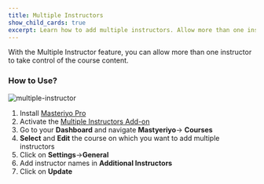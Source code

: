 ```yaml
---
title: Multiple Instructors
show_child_cards: true
excerpt: Learn how to add multiple instructors. Allow more than one instructor to take control of the course content.
---
```


With the Multiple Instructor feature, you can allow more than one instructor to take control of the course content.

### How to Use?

![multiple-instructor](https://user-images.githubusercontent.com/24367265/189648343-b7046b89-6d86-4ff8-ab1c-6daeacf9a2eb.png)

1. Install [Masteriyo Pro](https://docs.masteriyo.com/getting-started/installation#installing-masteriyo-lms-pro-version)
2. Activate the [Multiple Instructors Add-on](https://docs.masteriyo.com/premium-addons/activate-masteriyo-premium-addons)
3. Go to your  **Dashboard** and navigate **Mastyeriyo**-> **Courses**
4. **Select** and **Edit** the course on which you want to add multiple instructors
5. Click on **Settings**->**General**
6. Add instructor names in **Additional Instructors**
7. Click on **Update**
